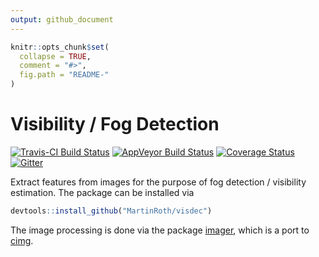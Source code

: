 ```yaml
---
output: github_document
---
```


<!-- README.md is generated from README.Rmd. Please edit that file -->

```r
knitr::opts_chunk$set(
  collapse = TRUE,
  comment = "#>",
  fig.path = "README-"
)
```

# Visibility / Fog Detection

[![Travis-CI Build Status](https://travis-ci.org/MartinRoth/visDec.svg?branch=master)](https://travis-ci.org/MartinRoth/visDec)
[![AppVeyor Build Status](https://ci.appveyor.com/api/projects/status/github/MartinRoth/visDec?branch=master&svg=true)](https://ci.appveyor.com/project/MartinRoth/visDec)
[![Coverage Status](https://img.shields.io/codecov/c/github/MartinRoth/visDec/master.svg)](https://codecov.io/github/MartinRoth/visDec?branch=master)
[![Gitter](https://badges.gitter.im/MartinRoth/visDec.svg)](https://gitter.im/MartinRoth/visDec?utm_source=badge&utm_medium=badge&utm_campaign=pr-badge)

Extract features from images for the purpose of fog detection / visibility estimation.
The package can be installed via
```r
devtools::install_github("MartinRoth/visdec")
```

The image processing is done via the package
[imager](https://cran.r-project.org/web/packages/imager/index.html), which is a
port to [cimg](http://cimg.eu/).
